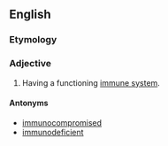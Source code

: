 ==English==

===Etymology===
{{prefix|en|immuno|competent}}

===Adjective===
{{en-adj}}

# Having a functioning [[immune system]].

====Antonyms====
* [[immunocompromised]]
* [[immunodeficient]]
